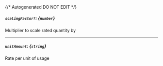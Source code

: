 {/* Autogenerated DO NOT EDIT  */}
##### `scalingFactor?`: *{`number`}*
Multiplier to scale rated quantity by

---
##### `unitAmount`: *{`string`}*
Rate per unit of usage

